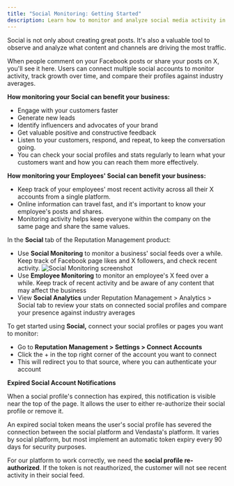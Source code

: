 ```yaml
---
title: "Social Monitoring: Getting Started"
description: Learn how to monitor and analyze social media activity in Reputation Management
---
```


Social is not only about creating great posts. It's also a valuable tool to observe and analyze what content and channels are driving the most traffic.

When people comment on your Facebook posts or share your posts on X, you'll see it here. Users can connect multiple social accounts to monitor activity, track growth over time, and compare their profiles against industry averages.

**How monitoring your Social can benefit your business:**

- Engage with your customers faster
- Generate new leads
- Identify influencers and advocates of your brand
- Get valuable positive and constructive feedback
- Listen to your customers, respond, and repeat, to keep the conversation going.
- You can check your social profiles and stats regularly to learn what your customers want and how you can reach them more effectively.

**How monitoring your Employees' Social can benefit your business:**

- Keep track of your employees' most recent activity across all their X accounts from a single platform.
- Online information can travel fast, and it's important to know your employee's posts and shares.
- Monitoring activity helps keep everyone within the company on the same page and share the same values.

In the **Social** tab of the Reputation Management product:

- Use **Social Monitoring** to monitor a business' social feeds over a while. Keep track of Facebook page likes and X followers, and check recent activity.
  ![Social Monitoring screenshot](./img/social-monitoring.png)
- Use **Employee Monitoring** to monitor an employee's X feed over a while. Keep track of recent activity and be aware of any content that may affect the business
- View **Social Analytics** under Reputation Management > Analytics > Social tab to review your stats on connected social profiles and compare your presence against industry averages

To get started using **Social,** connect your social profiles or pages you want to monitor:

- Go to **Reputation Management > Settings > Connect Accounts**
- Click the + in the top right corner of the account you want to connect 
- This will redirect you to that source, where you can authenticate your account

**Expired Social Account Notifications**

When a social profile's connection has expired, this notification is visible near the top of the page. It allows the user to either re-authorize their social profile or remove it.

An expired social token means the user's social profile has severed the connection between the social platform and Vendasta's platform. It varies by social platform, but most implement an automatic token expiry every 90 days for security purposes. 

For our platform to work correctly, we need the **social profile re-authorized**. If the token is not reauthorized, the customer will not see recent activity in their social feed.